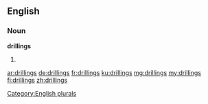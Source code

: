 ==English==

===Noun===
'''drillings'''

# {{plural of|drilling}}

[[Category:English plurals]]

[[ar:drillings]]
[[de:drillings]]
[[fr:drillings]]
[[ku:drillings]]
[[mg:drillings]]
[[my:drillings]]
[[fi:drillings]]
[[zh:drillings]]